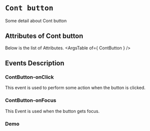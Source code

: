 <!-- Custom-MDX-Documentation.mdx -->

# `Cont button`

 
Some detail about Cont button


## Attributes of Cont button
Below is the list of Attributes.
<ArgsTable of={ ContButton } /> 

## Events Description

### ContButton-onClick

This event is used to perform some action when the button is clicked.

### ContButton-onFocus

This Event is used when the button gets focus.
### Demo

<Canvas>
<Story id="contbutton--primary" />
</Canvas>

 